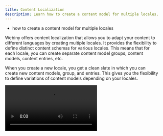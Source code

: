 ```yaml
---
title: Content Localization
description: Learn how to create a content model for multiple locales.
---
```



<Alert type="success" title="WHAT YOU'LL LEARN">

- how to create a content model for multiple locales

</Alert>

Webiny offers content localization that allows you to adapt your content to different languages by creating multiple locales.
It provides the flexibility to define distinct content schemas for various locales. This means that for each locale, you can create separate content model groups, content models, content entries, etc.

When you create a new locale, you get a clean slate in which you can create new content models, group, and entries. This gives you the flexibility to define variations of content models depending on your locales.

<Video src={contentLocalization} controls={true}/>

In this tutorial, we will learn how to create a content model for multiple locales.
We will do this in 4 steps:
- Step 1: Create and select a new locale.
- Step 2: Create a content model group in the new locale.
- Step 3: Clone a content model into the new locale.
- Step 4: Create a content entry in the new locale.


## Prerequisites

To follow this tutorial, you need the **Product** content model to clone it.
If you don't have the **Product** content model, please follow the [Create Content Model](/docs/{version}/user-guides/essentials/create-content-model) tutorial to create it.


## Step 1: Create and Select a New Locale

We will create a new locale for the **Italic** language.

1. From the **Side Menu**, Click **Settings** > **LANGUAGES** > **Locales**.
2. Click **+ NEW LOCALE**.

   ✔️ The **New locale** section opens.

3. In the **Code** dropdown, type **it**.
4. In the available options in the dropdown, click **it-IT**.
5. Click **SAVE LOCALE**.
6. Click on the **LOCALE** dropdown in the header section and select **it-IT** to switch to the Italian locale.


## Step 2: Create a Content Model Group in the New Locale
If you are not familiar with how to create a content model group, please follow the [Create Content Model Group](/docs/{version}/user-guides/essentials/create-content-model-group) tutorial.

1. Create a content model group with the following attributes in the **it-IT** locale:

    | Attribute   | Value                               |
    | :-------    | :----------------------             |
    | Name        | **Commercio Elettronico**           |
    | Group icon  | 🛒                                  |
    | Description | **Gruppo di modelli di e-commerce** |


## Step 3: Clone a Content Model into the New Locale

There are a couple of ways to create a content model in a locale. You can either [create a content model](/docs/{version}/user-guides/essentials/create-content-model) from scratch, or you can clone it from another locale. In this step, we will clone the **Product** content model from the **en-US** locale into the **it-IT** locale. We will update the clone content model's attributes with the following values:

| Attribute   | Values                                    |
| :-------    | :----------                               |
| Name        | **Prodotto**                              |
| Group       | **Commercio Elettronico**                 |
| Description | **Modello di contenuto del prodotto demo**|

1. Click on the **LOCALE** dropdown in the header section and select **en-US**.

2. From the **Side Menu**, Click **Headless CMS** > **Models**.

3. Hover on the **Product** content model.

4. Click the **CLONE CONTENT MODEL** icon.

    ✔️ The **Clone Content Model** screen opens.

5. In the **Content model locale** dropdown, click **it-IT**.

6. In the **Name** textbox, update the text to **Prodotto**.

7. In the **Content model group** dropdown, click **Commercio Elettronico**.

8. In the **Description** textbox, update the text to **Modello di contenuto del prodotto demo**.

9. Click **+ CLONE**.

10. Update the labels of the fields of the **Prodotto** content model with the following values:

    | Old Label    | New Label        |
    | :------------| :----------------|
    | Name         | **Nome**         |
    | Description  | **Descrizione**  |
    | Price        | **Prezzo**       |


## Step 4: Create a Content Entry in the New Locale

If you are not familiar with how to create a content entry, please follow the [Create Content Entry](/docs/{version}/user-guides/essentials/create-content-entry) tutorial.

1. Add a content entry in the **Prodotto** content model with the following attributes:

    | Attribute   | Values                                      |
    | :-------    | :----------                                 |
    | Nome        | **Allegra K Abito Shift Abito Shift Donna** |
    | Descrizione | **Girocollo increspato, manica del braccialetto, polsini elastici, chiusura a bottone posteriore, foro della serratura posteriore, completamente foderato, mini abito**                                                     |
    | Prezzo      | **55**                                      |
